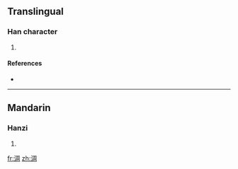 ==Translingual==

===Han character===
{{Han char|rn=85|rad=水|as=08|sn=11|four=3712<sub>0</sub>|canj=水月土口 (EBGR)}}

# {{defn|Han|sort=水08}}

====References====
* {{Han ref|kx=0629.180|dkj=17630|dj=1031.120|hdz=31656.020|uh=6DCD|ud=28109|bh=D645|bd=54853}}

----

==Mandarin==

===Hanzi===
{{cmn-hanzi|pin=[[chù]] ([[chu4]]), [[shū]] ([[shu1]]), [[zhōu]] ([[zhou1]])|wg=ch'u<sup>4</sup>, shu<sup>1</sup>, chou<sup>1</sup>}}

# {{defn|Mandarin|sort=水08}}

[[fr:淍]]
[[zh:淍]]